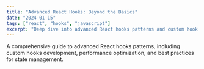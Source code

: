 ```yaml
---
title: "Advanced React Hooks: Beyond the Basics"
date: "2024-01-15"
tags: ["react", "hooks", "javascript"]
excerpt: "Deep dive into advanced React hooks patterns and custom hook creation"
---
```


A comprehensive guide to advanced React hooks patterns, including custom hooks development, performance optimization, and best practices for state management.